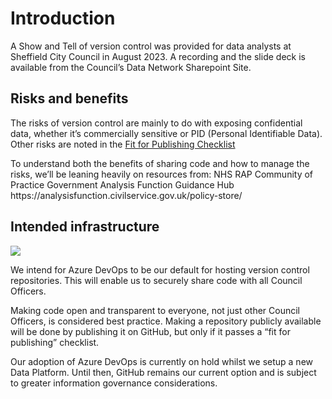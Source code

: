 # Introduction

A Show and Tell of version control was provided for data analysts at Sheffield City Council in August 2023. A recording and the slide deck is available from the Council's Data Network Sharepoint Site.  

## Risks and benefits  

The risks of version control are mainly to do with exposing confidential data, whether it's commercially sensitive or PID (Personal Identifiable Data). Other risks are noted in the [Fit for Publishing Checklist](#checklist)

To understand both the benefits of sharing code and how to manage the risks, we'll be leaning heavily on resources from:
NHS RAP Community of Practice
Government Analysis Function Guidance Hub https://analysisfunction.civilservice.gov.uk/policy-store/

## Intended infrastructure  

![](resources/vc-scc.png)

We intend for Azure DevOps to be our default for hosting version control repositories. This will enable us to securely share code with all Council Officers. 

Making code open and transparent to everyone, not just other Council Officers, is considered best practice. Making a repository publicly available will be done by publishing it on GitHub, but only if it passes a "fit for publishing" checklist.  

Our adoption of Azure DevOps is currently on hold whilst we setup a new Data Platform. Until then, GitHub remains our current option and is subject to greater information governance considerations.  


